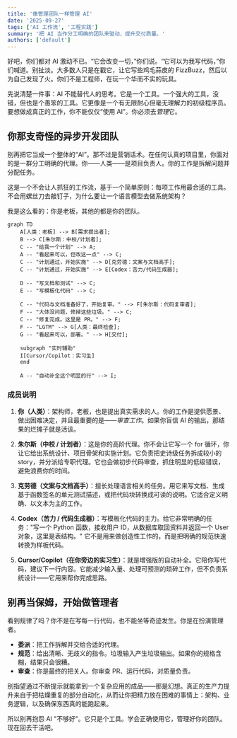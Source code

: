```yaml
---
title: '像管理团队一样管理 AI'
date: '2025-09-27'
tags: ['AI 工作流', '工程实践']
summary: '把 AI 当作分工明确的团队来驱动，提升交付质量。'
authors: ['default']
---
```


好吧，你们都对 AI 激动不已。“它会改变一切，”你们说。“它可以为我写代码，”你们喊道。别扯淡。大多数人只是在戳它，让它写些鸡毛蒜皮的 FizzBuzz，然后以为自己发现了火。你们不是工程师，在玩一个华而不实的玩具。

先说清楚一件事：AI 不能替代人的思考。它是一个工具。一个强大的工具，没错，但也是个愚笨的工具。它更像是一个有无限耐心但毫无理解力的初级程序员。要想做成真正的工作，你不能仅仅“使用 AI”。你必须去*管理*它。

## 你那支奇怪的异步开发团队

别再把它当成一个整体的“AI”。那不过是营销话术。在任何认真的项目里，你面对的是一群分工明确的代理。你——人类——是项目负责人。你的工作是拆解问题并分配任务。

这是一个不会让人抓狂的工作流，基于一个简单原则：每项工作用最合适的工具。不会用螺丝刀去敲钉子，为什么要让一个语言模型去做系统架构？

我是这么看的：你是老板，其他的都是你的团队。

```mermaid
graph TD
    A[人类：老板] --> B[需求提出者];
    B --> C[朱尔斯：中校/计划者];
    C -- "给我一个计划" --> A;
    A -- "看起来可以，但改这一点" --> C;
    C -- "计划通过，开始实施" --> D[克劳德：文案与文档高手];
    C -- "计划通过，开始实施" --> E[Codex：苦力/代码生成器];

    D -- "写文档和测试" --> C;
    E -- "写模板化代码" --> C;

    C -- "代码与文档准备好了，开始复审。" --> F[朱尔斯：代码复审者];
    F -- "大体没问题，修掉这些垃圾。" --> C;
    C -- "修复完成。这里是 PR。" --> F;
    F -- "LGTM" --> G[人类：最终检查];
    G -- "看起来可以，部署。" --> H[交付];

    subgraph "实时辅助"
    I[Cursor/Copilot：实习生]
    end

    A -- "自动补全这个明显的行" --> I;
```

### 成员说明

1.  **你（人类）**：架构师，老板，也是提出真实需求的人。你的工作是提供愿景、做出困难决定，并且最重要的是——_审查工作_。如果你盲信 AI 的输出，那结果的烂摊子就是活该。

2.  **朱尔斯（中校 / 计划者）**：这是你的高阶代理。你不会让它写一个 for 循环，你让它给出系统设计、项目骨架和实施计划。它负责把史诗级任务拆成较小的 story，并分派给专职代理。它也会做初步代码审查，抓住明显的低级错误，避免浪费你的时间。

3.  **克劳德（文案与文档高手）**：擅长处理语言相关的任务。用它来写文档、生成基于函数签名的单元测试描述，或把代码块转换成可读的说明。它适合定义明确、以文本为主的工作。

4.  **Codex（苦力 / 代码生成器）**：写模板化代码的主力。给它非常明确的任务："写一个 Python 函数，接收用户 ID，从数据库取回资料并返回一个 User 对象，这里是表结构。" 它不是用来做创造性工作的，而是把明确的规范快速转换为样板代码。

5.  **Cursor/Copilot（在你旁边的实习生）**：就是增强版的自动补全。它陪你写代码，建议下一行内容。它能减少输入量、处理可预测的琐碎工作，但不负责系统设计——它用来帮你完成思路。

## 别再当保姆，开始做管理者

看到规律了吗？你不是在写每一行代码，也不能坐等奇迹发生。你是在扮演管理者。

- **委派**：把工作拆解并交给合适的代理。
- **规范**：给出清晰、无歧义的指令。垃圾输入产生垃圾输出。如果你的规格含糊，结果只会很糟。
- **审查**：你是最终的把关人。你审查 PR、运行代码，对质量负责。

别指望通过不断提示就能拿到一个复杂应用的成品——那是幻想。真正的生产力提升来自于把枯燥重复的部分自动化，从而让你把精力放在困难的事情上：架构、业务逻辑，以及确保东西真的能跑起来。

所以别再抱怨 AI "不够好"。它只是个工具。学会正确使用它，管理好你的团队。现在回去干活吧。
